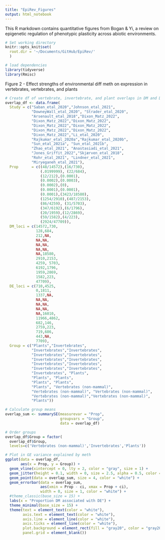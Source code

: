 ```yaml
---
title: "EpiRev_Figures"
output: html_notebook
---
```


This R markdown contains quantitative figures from Bogan & Yi, a review on epigenetic regulation of phenotypic plasticity across abiotic environments.

```r

# Set working directory
knitr::opts_knit$set(
  root.dir = '~/Documents/GitHub/EpiRev/'
  )

# load dependencies
library(tidyverse)
library(Rmisc)

```

Figure 2 - Effect strengths of environmental diff meth on expression in vertebrates, vertebrates, and plants

```r

# Create df of vertebrate, invertebrate, and plant overlaps in DM and DE genes
overlap_df <- data.frame(
  Study = c("Saban_etal_2020","Johnson_etal_2021", 
            "DowneyWall_etal_2020", "Strader_etal_2020",
            "Arsenault_etal_2018","Dixon_Matz_2022",
            "Dixon_Matz_2022","Dixon_Matz_2022",
            "Dixon_Matz_2022","Dixon_Matz_2022",
            "Dixon_Matz_2022","Dixon_Matz_2022",
            "Dixon_Matz_2022","Li_etal_2020",
            "Rajkumar_etal_2020a","Rajkumar_etal_2020b",
            "Sun_etal_2021a", "Sun_etal_2021b",
            "Zhao_etal_2021", "Anastasiadi_etal_2021",
            "Jones_Griffit_2022","Skjærven_etal_2018",
            "Rohr_etal_2021", "Lindner_etal_2021", 
            "Miryeganeh_etal_2021"),
  Prop      = c((48/14572),(16/730),
                (.0199999), (22/684),
                (12/212),(0.0001),
                (0.0002),(0.0003),
                (0.0002),(0),
                (0.0001),(0.0001),
                (0.0001),(3423/18580),
                (1254/2910),(487/2153),
                (86/4259), (31/5703),
                (347/6192),(6/1796),
                (20/1959),(12/2869),
                (59/1582),(4/223),
                (2924/47709)),
  DM_loci = c(14572,730,
              128,684,
              212,NA,
              NA,NA,
              NA,NA,
              NA,NA,
              NA,18580,
              2910,2153,
              4259, 5703,
              6192,1796,
              1959,2869,
              1582,223,
              47709),
  DE_loci = c(710,4525,
              0,1811,
              1337,NA,
              NA,NA,
              NA,NA,
              NA,NA,
              NA,16010,
              11966,4862,
              682,146,
              2759,223,
              719,686,
              443,NA,
              7709),
  Group = c("Plants","Invertebrates",
            "Invertebrates","Invertebrates",
            "Invertebrates","Invertebrates",
            "Invertebrates","Invertebrates",
            "Invertebrates","Invertebrates",
            "Invertebrates","Invertebrates",
            "Invertebrates", "Plants",
            "Plants", "Plants",
            "Plants", "Plants",
            "Plants", "Vertebrates (non-mammal)",
            "Vertebrates (non-mammal)", "Vertebrates (non-mammal)",
            "Vertebrates (non-mammal)","Vertebrates (non-mammal)",
            "Plants"))

# Calculate group means
overlap_sum <- summarySE(measurevar = "Prop",
                         groupvars = "Group",
                         data = overlap_df)

# Order groups
overlap_df$Group = factor(
  overlap_df$Group, 
  levels=c('Vertebrates (non-mammal)','Invertebrates','Plants'))

# Plot in GE variance explained by meth
ggplot(data = overlap_df,
       aes(x = Prop, y = Group)) +
  geom_vline(xintercept = 0, lty = 2, color = "gray", size = 1) +
  geom_jitter(height = 0.1, width = 0, size = 2.5, alpha = 0.5, color = "white") +
  geom_point(data = overlap_sum, size = 4, color = "white") +
  geom_errorbar(data = overlap_sum, 
                aes(xmin = Prop - ci, xmax = Prop + ci), 
                width = 0, size = 1, color = "white") +
  #theme_classic(base_size = 15) +
  labs(x = "Proportion DM associated with DE") +
  theme_minimal(base_size = 15) +
  theme(text = element_text(color = "white"),
        axis.text = element_text(color = "white"),
        axis.line = element_line(color = "white"),
        axis.ticks = element_line(color = "white"),
        plot.background = element_rect(fill = "gray20", color = "gray20"),
        panel.grid = element_blank())

```



